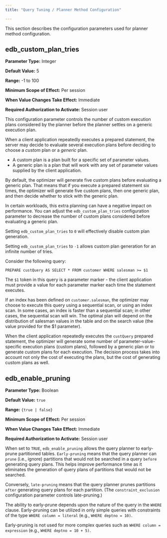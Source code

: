 ```yaml
---
title: "Query Tuning / Planner Method Configuration"

---
```


<div id="query_tuning_planner_method_configuration" class="registered_link"></div>

This section describes the configuration parameters used for planner method configuration.

## edb_custom_plan_tries

**Parameter Type:** Integer

**Default Value:** 5

**Range:** -1 to 100

**Minimum Scope of Effect:** Per session

**When Value Changes Take Effect:** Immediate

**Required Authorization to Activate:** Session user

This configuration parameter controls the number of custom execution plans considered by the planner before the planner settles on a generic execution plan.

When a client application repeatedly executes a prepared statement, the server may decide to evaluate several execution plans before deciding to choose a *custom* plan or a *generic* plan.

  - A custom plan is a plan built for a specific set of parameter values.
  - A generic plan is a plan that will work with any set of parameter values supplied by the client application.

By default, the optimizer will generate five custom plans before evaluating a generic plan. That means that if you execute a prepared statement six times, the optimizer will generate five custom plans, then one generic plan, and then decide whether to stick with the generic plan.

In certain workloads, this extra planning can have a negative impact on performance. You can adjust the `edb_custom_plan_tries` configuration parameter to decrease the number of custom plans considered before evaluating a generic plan.

Setting `edb_custom_plan_tries` to `0` will effectively disable custom plan generation.

Setting `edb_custom_plan_tries` to `-1` allows custom plan generation for an infinite number of tries.

Consider the following query:

`PREPARE custQuery AS SELECT * FROM customer WHERE salesman >= $1`

The `$1` token in this query is a parameter marker - the client application must provide a value for each parameter marker each time the statement executes.

If an index has been defined on `customer.salesman`, the optimizer may choose to execute this query using a sequential scan, or using an index scan. In some cases, an index is faster than a sequential scan; in other cases, the sequential scan will win. The optimal plan will depend on the distribution of salesman values in the table and on the search value (the value provided for the $1 parameter).

When the client application repeatedly executes the `custQuery` prepared statement, the optimizer will generate some number of parameter-value-specific execution plans (custom plans), followed by a generic plan or to generate custom plans for each execution. The decision process takes into account not only the cost of executing the plans, but the cost of generating custom plans as well.

## edb_enable_pruning

**Parameter Type:** Boolean

**Default Value:** `true`

**Range:** `{true | false}`

**Minimum Scope of Effect:** Per session

**When Value Changes Take Effect:** Immediate

**Required Authorization to Activate:** Session user

When set to `TRUE`, `edb_enable_pruning` allows the query planner to early-prune partitioned tables. `Early-pruning` means that the query planner can `prune` (i.e., ignore) partitions that would not be searched in a query `before` generating query plans. This helps improve performance time as it eliminates the generation of query plans of partitions that would not be searched.

Conversely, `late-pruning` means that the query planner prunes partitions `after` generating query plans for each partition. (The `constraint_exclusion` configuration parameter controls late-pruning.)

The ability to early-prune depends upon the nature of the query in the `WHERE` clause. Early-pruning can be utilized in only simple queries with constraints of the type `WHERE column = literal` (e.g., `WHERE deptno = 10)`.

Early-pruning is not used for more complex queries such as `WHERE column = expression` (e.g., `WHERE deptno = 10 + 5)`.
